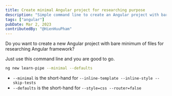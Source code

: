 ```yaml
---
title: Create minimal Angular project for researching purpose
description: "Simple command line to create an Angular project with bare minimum of files for researching the framework purpose"
tags: ["angular"]
pubDate: Mar 2, 2023
contributedBy: "@HienHuuPham"
---
```



Do you want to create a new Angular project with bare minimum of files for researching Angular framework?

Just use this command line and you are good to go.

```bash
ng new learn-pipe --minimal --defaults
```

- `--minimal` is the short-hand for `--inline-template --inline-style --skip-tests`
- `--defaults` is the short-hand for `--style=css --router=false`

<BlogImage src={MinimalProject} alt="create minimal angular project" />
